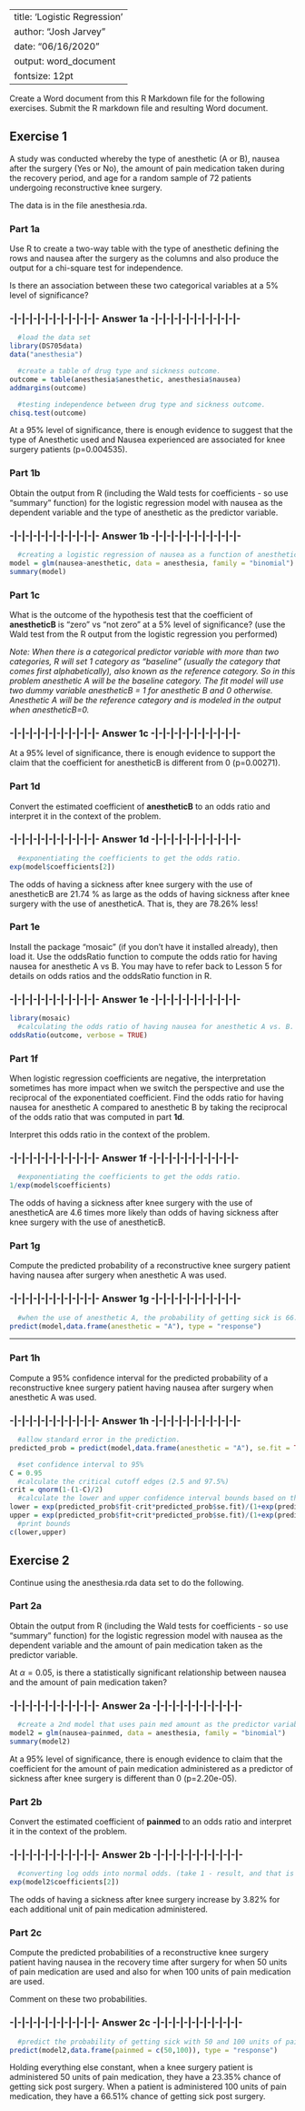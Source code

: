 
---
title: 'Logistic Regression'
author: "Josh Jarvey"
date: "06/16/2020"
output: word_document
fontsize: 12pt
---



Create a Word document from this R Markdown file for the following exercises.  Submit the R markdown file and resulting Word document.   

## Exercise 1

A study was conducted whereby the type of anesthetic (A or B), nausea after the surgery (Yes or No), the amount of pain medication taken during the recovery period, and age for a random sample of 72 patients undergoing reconstructive knee surgery.  

The data is in the file anesthesia.rda.

### Part 1a

Use R to create a two-way table with the type of anesthetic defining the rows and nausea after the surgery as the columns and also produce the output for a chi-square test for independence.

Is there an association between these two categorical variables at a 5% level of significance?

### -|-|-|-|-|-|-|-|-|-|-|- Answer 1a -|-|-|-|-|-|-|-|-|-|-|-

```r
  #load the data set
library(DS705data)
data("anesthesia")

  #create a table of drug type and sickness outcome.
outcome = table(anesthesia$anesthetic, anesthesia$nausea)
addmargins(outcome)

  #testing independence between drug type and sickness outcome.
chisq.test(outcome)
```

At a 95% level of significance, there is enough evidence to suggest that the type of Anesthetic used and Nausea experienced are associated for knee surgery patients (p=0.004535).

### Part 1b

Obtain the output from R (including the Wald tests for coefficients - so use "summary" function) for the logistic regression model with nausea as the dependent variable and the type of anesthetic as the predictor variable.

### -|-|-|-|-|-|-|-|-|-|-|- Answer 1b -|-|-|-|-|-|-|-|-|-|-|-

```r
  #creating a logistic regression of nausea as a function of anesthetic used. 
model = glm(nausea~anesthetic, data = anesthesia, family = "binomial")
summary(model)
```


### Part 1c  

What is the outcome of the hypothesis test that the coefficient of **anestheticB** is "zero" vs "not zero" at a 5% level of significance? (use the Wald test from the R output from the logistic regression you performed)

*Note: When there is a categorical predictor variable with more than two categories, R will set 1 category as "baseline" (usually the category that comes first alphabetically), also known as the reference category.  So in this problem anesthetic A will be the baseline category.  The fit model will use two dummy variable anestheticB = 1 for anesthetic B and 0 otherwise.  Anesthetic A will be the reference category and is modeled in the output when anestheticB=0.*

### -|-|-|-|-|-|-|-|-|-|-|- Answer 1c -|-|-|-|-|-|-|-|-|-|-|-

At a 95% level of significance, there is enough evidence to support the claim that the coefficient for anestheticB is different from 0 (p=0.00271).

### Part 1d

Convert the estimated coefficient of **anestheticB** to an odds ratio and interpret it in the context of the problem.

### -|-|-|-|-|-|-|-|-|-|-|- Answer 1d -|-|-|-|-|-|-|-|-|-|-|-

```r
  #exponentiating the coefficients to get the odds ratio.
exp(model$coefficients[2])
```

The odds of having a sickness after knee surgery with the use of anestheticB are 21.74 % as large as the odds of having sickness after knee surgery with the use of anestheticA. That is, they are 78.26% less!

### Part 1e

Install the package "mosaic" (if you don't have it installed already), then load it.  Use the oddsRatio function to compute the odds ratio for having nausea for anesthetic A vs B.  You may have to refer back to Lesson 5 for details on odds ratios and the oddsRatio function in R.

### -|-|-|-|-|-|-|-|-|-|-|- Answer 1e -|-|-|-|-|-|-|-|-|-|-|-

```r
library(mosaic)
  #calculating the odds ratio of having nausea for anesthetic A vs. B. OR = 4.6
oddsRatio(outcome, verbose = TRUE)
```


### Part 1f

When logistic regression coefficients are negative, the interpretation sometimes has more impact when we switch the perspective and use the reciprocal of the exponentiated coefficient.  Find the odds ratio for having nausea for anesthetic A compared to anesthetic B by taking the reciprocal of the odds ratio that was computed in part **1d**. 

Interpret this odds ratio in the context of the problem.

### -|-|-|-|-|-|-|-|-|-|-|- Answer 1f -|-|-|-|-|-|-|-|-|-|-|-

```r
  #exponentiating the coefficients to get the odds ratio.
1/exp(model$coefficients)

```

The odds of having a sickness after knee surgery with the use of anestheticA are 4.6 times more likely than odds of having sickness after knee surgery with the use of anestheticB.

### Part 1g
    
Compute the predicted probability of a reconstructive knee surgery patient having nausea after surgery when anesthetic A was used.
    
### -|-|-|-|-|-|-|-|-|-|-|- Answer 1g -|-|-|-|-|-|-|-|-|-|-|-

```r
  #when the use of anesthetic A, the probability of getting sick is 66.67%. This is the same thing as 26 Yes's / 39 total for A. 
predict(model,data.frame(anesthetic = "A"), type = "response")
```

----

### Part 1h
    
Compute a 95% confidence interval for the predicted probability of a reconstructive knee surgery patient having nausea after surgery when anesthetic A was used.
    
### -|-|-|-|-|-|-|-|-|-|-|- Answer 1h -|-|-|-|-|-|-|-|-|-|-|-

```r
  #allow standard error in the prediction.
predicted_prob = predict(model,data.frame(anesthetic = "A"), se.fit = TRUE)

  #set confidence interval to 95%
C = 0.95
  #calculate the critical cutoff edges (2.5 and 97.5%)
crit = qnorm(1-(1-C)/2)
  #calculate the lower and upper confidence interval bounds based on the fitted value and the standard error, using the desired confidence level
lower = exp(predicted_prob$fit-crit*predicted_prob$se.fit)/(1+exp(predicted_prob$fit-crit*predicted_prob$se.fit))
upper = exp(predicted_prob$fit+crit*predicted_prob$se.fit)/(1+exp(predicted_prob$fit+crit*predicted_prob$se.fit))
  #print bounds
c(lower,upper)
```

## Exercise 2

Continue using the anesthesia.rda data set to do the following.

### Part 2a

Obtain the output from R (including the Wald tests for coefficients - so use "summary" function) for the logistic regression model with nausea as the dependent variable and the amount of pain medication taken as the predictor variable.  

At $\alpha = 0.05$, is there a statistically significant relationship between nausea and the amount of pain medication taken?

### -|-|-|-|-|-|-|-|-|-|-|- Answer 2a -|-|-|-|-|-|-|-|-|-|-|-

```r
  #create a 2nd model that uses pain med amount as the predictor variable. (AIC is better...).
model2 = glm(nausea~painmed, data = anesthesia, family = "binomial")
summary(model2)
```

At a 95% level of significance, there is enough evidence to claim that the coefficient for the amount of pain medication administered as a predictor of sickness after knee surgery is different than 0 (p=2.20e-05). 

### Part 2b  

Convert the estimated coefficient of **painmed** to an odds ratio and interpret it in the context of the problem.

### -|-|-|-|-|-|-|-|-|-|-|- Answer 2b -|-|-|-|-|-|-|-|-|-|-|-

```r
  #converting log odds into normal odds. (take 1 - result, and that is your percentage. If its negative, then thats a decrease for every additional unit, whereas if its positive, then its in increase in probability). 
exp(model2$coefficients[2])
```

The odds of having a sickness after knee surgery increase by 3.82% for each additional unit of pain medication administered. 

### Part 2c

Compute the predicted probabilities of a reconstructive knee surgery patient having nausea in the recovery time after surgery for when 50 units of pain medication are used and also for when 100 units of pain medication are used.

Comment on these two probabilities.

### -|-|-|-|-|-|-|-|-|-|-|- Answer 2c -|-|-|-|-|-|-|-|-|-|-|-

```r
  #predict the probability of getting sick with 50 and 100 units of pain medication.  
predict(model2,data.frame(painmed = c(50,100)), type = "response")
```

Holding everything else constant, when a knee surgery patient is administered 50 units of pain medication, they have a 23.35% chance of getting sick post surgery. When a patient is administered 100 units of pain medication, they have a 66.51% chance of getting sick post surgery. 
